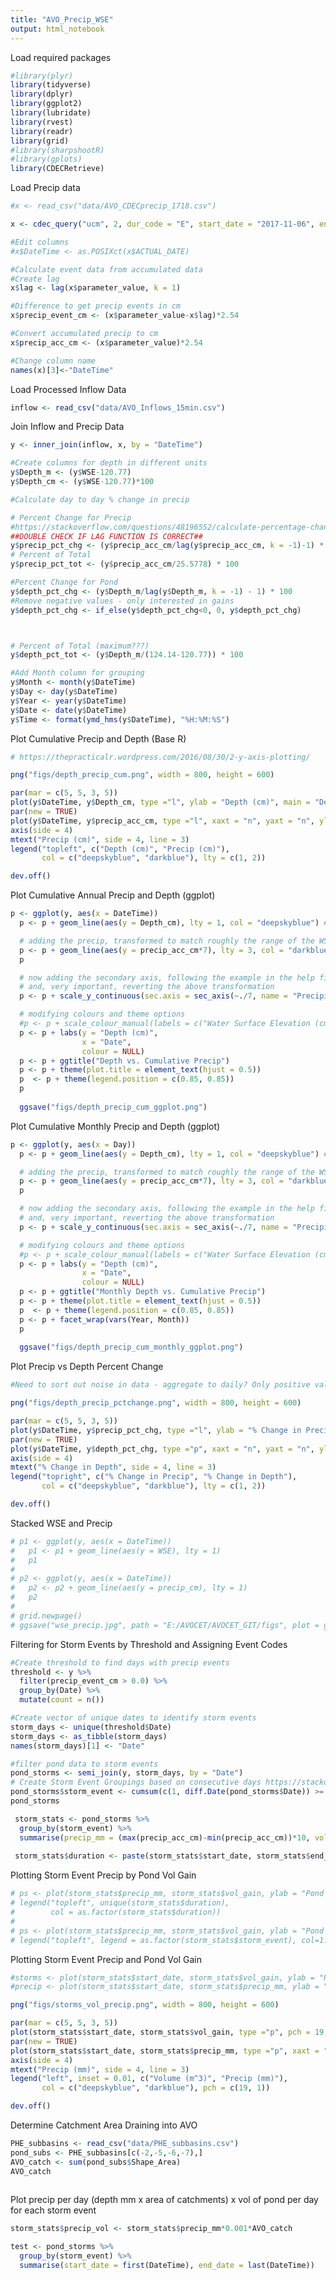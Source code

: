 ```yaml
---
title: "AVO_Precip_WSE"
output: html_notebook
---
```


Load required packages
```r
#library(plyr)
library(tidyverse)
library(dplyr)
library(ggplot2)
library(lubridate)
library(rvest)
library(readr)
library(grid)
#library(sharpshootR)
#library(gplots)
library(CDECRetrieve)
```
Load Precip data 
```r
#x <- read_csv("data/AVO_CDECprecip_1718.csv")

x <- cdec_query("ucm", 2, dur_code = "E", start_date = "2017-11-06", end_date = "2018-07-23")

#Edit columns
#x$DateTime <- as.POSIXct(x$ACTUAL_DATE)

#Calculate event data from accumulated data 
#Create lag 
x$lag <- lag(x$parameter_value, k = 1)

#Difference to get precip events in cm 
x$precip_event_cm <- (x$parameter_value-x$lag)*2.54

#Convert accumulated precip to cm
x$precip_acc_cm <- (x$parameter_value)*2.54

#Change column name
names(x)[3]<-"DateTime"

```


Load Processed Inflow Data
```r
inflow <- read_csv("data/AVO_Inflows_15min.csv")
```
Join Inflow and Precip Data
```r
y <- inner_join(inflow, x, by = "DateTime")

#Create columns for depth in different units
y$Depth_m <- (y$WSE-120.77)
y$Depth_cm <- (y$WSE-120.77)*100

#Calculate day to day % change in precip

# Percent Change for Precip
#https://stackoverflow.com/questions/48196552/calculate-percentage-change-in-r-using-dplyr 
##DOUBLE CHECK IF LAG FUNCTION IS CORRECT##
y$precip_pct_chg <- (y$precip_acc_cm/lag(y$precip_acc_cm, k = -1)-1) * 100
# Percent of Total
y$precip_pct_tot <- (y$precip_acc_cm/25.5778) * 100

#Percent Change for Pond
y$depth_pct_chg <- (y$Depth_m/lag(y$Depth_m, k = -1) - 1) * 100
#Remove negative values - only interested in gains
y$depth_pct_chg <- if_else(y$depth_pct_chg<0, 0, y$depth_pct_chg)



# Percent of Total (maximum???)
y$depth_pct_tot <- (y$Depth_m/(124.14-120.77)) * 100

#Add Month column for grouping 
y$Month <- month(y$DateTime)
y$Day <- day(y$DateTime)
y$Year <- year(y$DateTime)
y$Date <- date(y$DateTime)
y$Time <- format(ymd_hms(y$DateTime), "%H:%M:%S")

```


Plot Cumulative Precip and Depth (Base R)
```r
# https://thepracticalr.wordpress.com/2016/08/30/2-y-axis-plotting/ 

png("figs/depth_precip_cum.png", width = 800, height = 600)

par(mar = c(5, 5, 3, 5))
plot(y$DateTime, y$Depth_cm, type ="l", ylab = "Depth (cm)", main = "Depth vs. Cumulative Precip", xlab = "Date", col = "deepskyblue")
par(new = TRUE)
plot(y$DateTime, y$precip_acc_cm, type ="l", xaxt = "n", yaxt = "n", ylab = "", xlab = "", col = "darkblue", lty = 2)
axis(side = 4)
mtext("Precip (cm)", side = 4, line = 3)
legend("topleft", c("Depth (cm)", "Precip (cm)"),
       col = c("deepskyblue", "darkblue"), lty = c(1, 2))

dev.off()
```
Plot Cumulative Annual Precip and Depth (ggplot)
```r
p <- ggplot(y, aes(x = DateTime))
  p <- p + geom_line(aes(y = Depth_cm), lty = 1, col = "deepskyblue") #+ coord_cartesian(ylim=c(120, 125))

  # adding the precip, transformed to match roughly the range of the WSE
  p <- p + geom_line(aes(y = precip_acc_cm*7), lty = 3, col = "darkblue")
  p

  # now adding the secondary axis, following the example in the help file ?scale_y_continuous
  # and, very important, reverting the above transformation
  p <- p + scale_y_continuous(sec.axis = sec_axis(~./7, name = "Precipitation (cm)"))

  # modifying colours and theme options
  #p <- p + scale_colour_manual(labels = c("Water Surface Elevation (cm)", "Precipitation (cm)"), values = c("blue","red"))
  p <- p + labs(y = "Depth (cm)",
                x = "Date",
                colour = NULL)
  p <- p + ggtitle("Depth vs. Cumulative Precip")
  p <- p + theme(plot.title = element_text(hjust = 0.5))
  p  <- p + theme(legend.position = c(0.85, 0.85))
  p
  
  ggsave("figs/depth_precip_cum_ggplot.png")
```
Plot Cumulative Monthly Precip and Depth (ggplot)
```r
p <- ggplot(y, aes(x = Day))
  p <- p + geom_line(aes(y = Depth_cm), lty = 1, col = "deepskyblue") #+ coord_cartesian(ylim=c(120, 125))

  # adding the precip, transformed to match roughly the range of the WSE
  p <- p + geom_line(aes(y = precip_acc_cm*7), lty = 3, col = "darkblue")
  p

  # now adding the secondary axis, following the example in the help file ?scale_y_continuous
  # and, very important, reverting the above transformation
  p <- p + scale_y_continuous(sec.axis = sec_axis(~./7, name = "Precipitation (cm)"))

  # modifying colours and theme options
  #p <- p + scale_colour_manual(labels = c("Water Surface Elevation (cm)", "Precipitation (cm)"), values = c("blue","red"))
  p <- p + labs(y = "Depth (cm)",
                x = "Date",
                colour = NULL)
  p <- p + ggtitle("Monthly Depth vs. Cumulative Precip")
  p <- p + theme(plot.title = element_text(hjust = 0.5))
  p  <- p + theme(legend.position = c(0.85, 0.85))
  p <- p + facet_wrap(vars(Year, Month))
  p
  
  ggsave("figs/depth_precip_cum_monthly_ggplot.png")
```




Plot Precip vs Depth Percent Change

```r
#Need to sort out noise in data - aggregate to daily? Only positive values for WSE

png("figs/depth_precip_pctchange.png", width = 800, height = 600)

par(mar = c(5, 5, 3, 5))
plot(y$DateTime, y$precip_pct_chg, type ="l", ylab = "% Change in Precip", main = "%Change Precip vs. Depth", xlab = "Date", col = "deepskyblue")
par(new = TRUE)
plot(y$DateTime, y$depth_pct_chg, type ="p", xaxt = "n", yaxt = "n", ylab = "", xlab = "", col = "darkblue", lty = 2)
axis(side = 4)
mtext("% Change in Depth", side = 4, line = 3)
legend("topright", c("% Change in Precip", "% Change in Depth"),
       col = c("deepskyblue", "darkblue"), lty = c(1, 2))

dev.off()
```


Stacked WSE and Precip
```r
# p1 <- ggplot(y, aes(x = DateTime))
#   p1 <- p1 + geom_line(aes(y = WSE), lty = 1) 
#   p1
#   
# p2 <- ggplot(y, aes(x = DateTime))
#   p2 <- p2 + geom_line(aes(y = precip_cm), lty = 1) 
#   p2
# 
# grid.newpage()
# ggsave("wse_precip.jpg", path = "E:/AVOCET/AVOCET_GIT/figs", plot = grid.draw(rbind(ggplotGrob(p1), ggplotGrob(p2), size = "last")))
```


Filtering for Storm Events by Threshold and Assigning Event Codes
```r

#Create threshold to find days with precip events
threshold <- y %>% 
  filter(precip_event_cm > 0.0) %>%
  group_by(Date) %>%
  mutate(count = n())

#Create vector of unique dates to identify storm events 
storm_days <- unique(threshold$Date)
storm_days <- as_tibble(storm_days)
names(storm_days)[1] <- "Date"

#filter pond data to storm events
pond_storms <- semi_join(y, storm_days, by = "Date")
# Create Storm Event Groupings based on consecutive days https://stackoverflow.com/questions/37342412/r-find-dates-consecutive 
pond_storms$storm_event <- cumsum(c(1, diff.Date(pond_storms$Date)) >= 3)
pond_storms

 storm_stats <- pond_storms %>% 
  group_by(storm_event) %>% 
  summarise(precip_mm = (max(precip_acc_cm)-min(precip_acc_cm))*10, vol_gain = (max(VOLUME)-min(VOLUME)), start_date = min(Date), end_date = max(Date))
 
 storm_stats$duration <- paste(storm_stats$start_date, storm_stats$end_date, sep = "-")
```


Plotting Storm Event Precip by Pond Vol Gain
```r
# ps <- plot(storm_stats$precip_mm, storm_stats$vol_gain, ylab = "Pond Volume Gain m^3", main = "Storm Events vs. Pond Volume", xlab = "Precip (mm)", col = as.factor(storm_stats$duration))
# legend("topleft", unique(storm_stats$duration),
#        col = as.factor(storm_stats$duration))
# 
# ps <- plot(storm_stats$precip_mm, storm_stats$vol_gain, ylab = "Pond Volume Gain m^3", main = "Storm Events vs. Pond Volume", xlab = "Precip (mm)", col = as.factor(storm_stats$storm_event))
# legend("topleft", legend = as.factor(storm_stats$storm_event), col=1:length(storm_stats$storm_event), pch = storm_stats$storm_event, ncol = 3)


```
Plotting Storm Event Precip and Pond Vol Gain
```r
#storms <- plot(storm_stats$start_date, storm_stats$vol_gain, ylab = "Pond Volume Gain m^3", main = "Storm Events vs. Pond Volume", xlab = "Date")
#precip <- plot(storm_stats$start_date, storm_stats$precip_mm, ylab = "Precip (mm)", main = "Storm Events vs. Pond Volume", xlab = "Date")

png("figs/storms_vol_precip.png", width = 800, height = 600)

par(mar = c(5, 5, 3, 5))
plot(storm_stats$start_date, storm_stats$vol_gain, type ="p", pch = 19, ylab = "Volume (m^3)", main = "Storm Events vs. Pond Volume", xlab = "Date", col = "deepskyblue")
par(new = TRUE)
plot(storm_stats$start_date, storm_stats$precip_mm, type ="p", xaxt = "n", yaxt = "n", ylab = "", xlab = "", col = "darkblue", lty = 2)
axis(side = 4)
mtext("Precip (mm)", side = 4, line = 3)
legend("left", inset = 0.01, c("Volume (m^3)", "Precip (mm)"),
       col = c("deepskyblue", "darkblue"), pch = c(19, 1))

dev.off()
```

Determine Catchment Area Draining into AVO
```r
PHE_subbasins <- read_csv("data/PHE_subbasins.csv") 
pond_subs <- PHE_subbasins[c(-2,-5,-6,-7),]
AVO_catch <- sum(pond_subs$Shape_Area)
AVO_catch
  
```

Plot precip per day (depth mm x area of catchments) x vol of pond per day for each storm event
```r
storm_stats$precip_vol <- storm_stats$precip_mm*0.001*AVO_catch


```

```r
test <- pond_storms %>% 
  group_by(storm_event) %>% 
  summarise(start_date = first(DateTime), end_date = last(DateTime))
```

